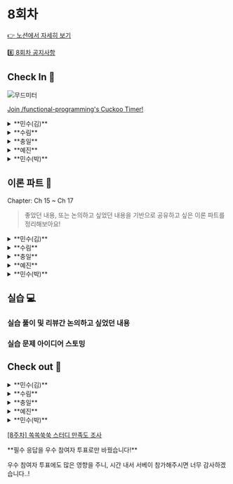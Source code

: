 
# 8회차

[👉 노션에서 자세히 보기](https://www.notion.so/minsooweb/8-991d6a237d76469494e09a25a7a2979c?pvs=4)

[8️⃣ 8회차 공지사항](https://www.notion.so/minsooweb/8-44f2a09d24424f67920a4ad038d39429?pvs=4)


## Check In 🚪

![무드미터](/mood-meter.jpeg)

[Join /functional-programming's Cuckoo Timer!](https://cuckoo.team/functional-programming)

<details>
  <summary>**민수(김)**</summary>
  - 만족스러운
    - DS 이름이 새로 정해졌는데 만족스럽다.
      - imDS
        - clay
        - clayground
  - 마음이 불편한
    - DS 랑 원래 스쿼드 일이랑 같이 하는 중인데 바빠 죽겠다
</details>
<details>
  <summary>**수림**</summary>
  - 피곤한
  - 감사하는
</details>
<details>
  <summary>**충일**</summary>
  - 지친 → 편한
    - 스터디 하기 전까지 지쳐있었는데 함수랑 산악회 스터디 준비하면서 컨디션이 좋아짐… (도대체 왜?)
  - 들뜬
    - 라이브러리를 만들고있는데 어떤 기능들을 만들지 기대되는 상태
</details>
<details>
  <summary>**예진**</summary>
  - 평온한
    - 재택은 평온한
  - 궁금한
    - 다들 무슨 얘기 준비해오셨는지 궁금하네요
</details>
<details>
  <summary>**민수(박)**</summary>
  - 재미있는
  - 피곤한
</details>

## 이론 파트 📝

<Callout emoji="✅">
Chapter: Ch 15 ~ Ch 17
</Callout>

> 좋았던 내용, 또는 논의하고 싶었던 내용을 기반으로
공유하고 싶은 이론 파트를 정리해보아요!
>

<details>
  <summary>**민수(김)**</summary>
    16장에서 Queue를 직접 구현해서 비동기를 동기로 처리하는 과정을 읽는 게 재밌었다.

    async await 쓰면 되지, 라는 생각을 떨쳐버리기는 쉽지 않았지만 Promise 가 없었다면 이걸 처음 만든 사람은 박수갈채를 받지 않았을까 라는 생각에 재밌게 읽었다.

    17장에서 실패하지만 빠르게 동작하는 새로운 코드 읽으면서

    <video controls width="250">
      <source src="/video/hood.mp4" type="video/mp4" />
    </video>

    ![Untitled](/screenshot/week8-meme-00.png)

    <br/>
    <p>위 두 개가 생각났는데,</p>
    <p>성공한다면 빠른게 더 좋은걸까? 라는 의문이 들었었다.</p>
    <br/>
    <p>비슷한 고민을 최근에 DS를 만들면서 하고 있는데,</p>
    <p>예를 들어 다음과 같은 use case가 있다</p>

    ```jsx
    <Tooltip.Trigger>
    	aslkdaldsk
    </Tooltip.Trigger>
    ```

    radix ui 에서는 다음과 같이 작성하면

    ```jsx
    <button>aslkdaldsk</button>
    ```

    으로 렌더링되고 onMouseEnter, onClick 등과 같은 게 button에 자동으로 추가된다.
    <br/>
    <p>근데 뭔가 나는 trigger 라는게 자식 요소에게 직접 걸어준다. 라는 네이밍으로 다가와서 그런지, button 태그가 생성되는 게 어색하게 느껴졌었다.</p>
    <p>그리고 button > button 요소가 있으면 안 돼서 (nextjs 에서는 쓰지말라고 경고한다.)</p>
    <p>ui 라이브러리를 활용하거나, 외부 컴포넌트를 불러와서 사용하면 불필요하게 as 로 바꿔주는 등이 있을 것 같아서 불편해보였다.</p>
    <p>그래서 cloneElement 를 활용해서 자식으로 전달 받은 요소에게 직접 props를 넣는 방법으로 개선해봤는데 아직 테스트를 더 해봐야겠지만, 이게 더 좋은 방법일까 라는 고민을 했었다.</p>
    <br/>
    불필요하게 cloneElement 를 실행했으니 느린건 아마 내 방식이 더 느릴 것 같다.

    그럼 빠르기만하면 더 좋은 방법을 제공하는 건지, 아니면 사용성이나 가독성도 고려해야 하는 거 아닌지에 대한 고민이 요새 많았는데 책에서 실패하지만 빠른 코드 라고 표현하는 부분에서 생각이 많았었던 것 같다.

    왜 이 책에서는 Promise 라는 개념을 배제하고 설명하는지..? 궁금해졌었다 🤔

    ### 논의하고 싶은 내용

    <p>p455 에서 공유하는 방법을 현실에서 착안하기</p>
    <p>라는 내용에서 사람들이 줄을 서는 것에서 Queue 라는 개념이 생겼다. 라는 식으로 설명하고 있는데,</p>
    <p>현실이나 아니면 다른 곳에서 영감을 받아서 네이밍을 하신 경험이 있으신가요?</p>
    <br/>
    예를 들어 저는 flutter 찍먹할 때 `SizedBox` 라는 기본 widget 이 있는데, 여기서 영감을 받아서 react 기본 컴포넌트를 커스텀해서 만들 때 `SizedBox`라는 걸 꼭 만듭니다.

    그리고 좀 다른 케이스이긴한데, react-native에서 반응형 텍스트 크기를 제어하는 라이브러리를 사용한 적이 있었는데 그 때 메소드가 `vw` 였나? 그래서 반응형 퍼블리싱을 손쉽게 만들어주는 방법으로 `pxToRem` 이라는 메소드를 만들었었습니다.

    가로 → 미트볼

    세로 → 케밥

    [[UI 명칭] [Menu UI] 이제 땡땡땡 아이콘 말고 진짜 이름으로 불러주세요.](https://chaeyeon-chaeyeon.tistory.com/67)

    ![케밥 아이콘](/screenshot/week8-google-00.png)
</details>
<details>
  <summary>**수림**</summary>
## 좋았던 부분

    <Callout>
    타이밍 버그가 발생하였을 때, 왜 발생하였고 어떻게 해결해 나가는 지 자료형을 만들어 나가며 해결하는 방법을 보여주어 신기하고 재미있었다.

    개발할 때, 확실히 시간을 다룰 때가 가장 어려운 것 같다. 동시에 비동기 요청이 많이 발생했을 때, 그 흐름을 제어하는 방법 등…

    중간에 “비동기 호출을 사용한다면 출력을 콜백으로 바꿀 수 있다” 부분도 와닿았던 부분이었다. 과제에서 코드 간의 의존성을 줄이는 부분을 신경쓰면서 작업하였는데 이 때, 비동기 호출 뿐만 아니라 서로 결합도가 낮은 코드에서 변경 사항이 발생하고 그 변경 사항을 수신할 때, 책에 나온대로 콜백의 형태로 작업하여 해결한 적이 있어 이 부분이 크게 와닿았다.

    </Callout>

    ### 타임라인 다이어그램은 시간에 따라 어떤 일이 일어나는지 보여준다. (p.395)

    - **타임라인**
        - 시간에 따른 액션의 순서
    - **타임라인 다이어그램**
        - 시간에 따른 액션 순서를 시각적으로 표시한 것

    ### 타임라인 다이어그램 규칙 (p.396)

    - 순서대로 실행되는 액션
    - 동시에 나란히 실행되는 액션

    ### 두 가지 타임라인 다이어그램 기본 규칙 (p.396)

    - 두 액션이 순서대로 나타나면 같은 타임라인에 넣습니다.
    - 두 액션이 동시에 실행되거나 순서를 예상할 수 없다면 분리된 타임라인에 넣습니다.

    ### 다이어그램을 그리기 위한 세 단계 (p.404)

    1. 액션을 확인한다.
    2. 각 액션을 그린다.
    3. 단순화한다.

    ### 순서대로 실행되는 코드의 두 가지 종류 (p.407)

    - **순서가 섞일 수 있는 코드**
        - 두 액션 사이에 시간이 얼마나 걸릴 수 알 수 없는 경우, 섞일 수 있다.
    - **순서가 섞이지 않는 코드**
        - 두 액션이 차례대로 실행되는 경우, 그 사이에 다른 작업이 끼어들지 못하여 섞이지 않는다.
        (JS는 싱글 스레드이기 때문에 런타임에서 해줌)

    ### 좋은 타임라인의 원칙 (p.409)

    1. 타임라인은 적을수록 이해하기 쉽다.
    2. 타임라인은 짧을수록 이해하기 쉽다.
    3. 공유하는 자원이 적을수록 이해하기 쉽다.
    4. 자원을 공유한다면 서로 조율해야 한다.
    5. 시간을 일급으로 다룬다.

    ### 자바스크립트에서 단순화하기 위한 두 단계 (p.425)

    1. 액션을 통합한다.
    2. 타임라인을 통합한다.

    ### 타임라인을 쉽게 만드는 네 가지 원칙 (p.425)

    1. 적은 타임라인
    2. 짧은 타임라인
    3. 적은 공유 자원
    4. 자원을 공유한다면 조율하기

    ### 비동기 호출을 사용한다면 출력을 콜백으로 바꿀 수 있다. (p.436)

    비동기 호출은 값을 리턴할 수 없기 때문에 콜백 함수로 전달해야 한다.

    ### 동시성 기본형 (p.447)

    자원을 안전하게 공유할 수 있는 재사용 가능한 코드

    ### 타이밍 버그 (p.474)

    - 가끔은 잘 동작하는 버그

    ## 다시 보고 싶은 부분

    ### Queue 코드 (p.459)

    ```jsx
    const Queue = (worker) => {
      const tasks = []
      let working = false

      const runNext = () => {
        if (working || tasks.length === 0) {
          return
        }
        working = true

        const task = tasks.shift()
        worker(task.data, (val) => {
          working = false
          setTimeout(task.callback, 0, val)
          runNext()
        })
      }

      return (data, callback) => {
        tasks.push({
          data: data,
          callback: callback || () => {}
        })

        setTimeout(runNext, 0)
      }
    }
    ```

    ### Dropping Queue 코드 (p.466)

    ```jsx
    const DroppingQueue = (max, worker) => {
      const tasks = []
      let working = false

      const runNext = () => {
        if (working || tasks.length === 0) {
          return
        }
        working = true

        const task = tasks.shift()
        worker(task.data, (val) => {
          working = false
          setTimeout(task.callback, 0, val)
          runNext()
        })
      }

      return (data, callback) => {
        tasks.push({
          data: data,
          callback: callback || () => {}
        })

        while(task.length > max) {
          tasks.shift()
        }

        setTimeout(runNext, 0)
      }
    }
    ```

    ### Cut 코드 (p.488)

    ```jsx
    const Cut = (timeLineNum, callback) => {
      let finishedNum = 0

      return () => {
        finishedNum += 1

        if (finishedNum === timeLineNum) {
          callback()
        }
      }
    }
    ```

    ### JustOnce 코드 (p. 501)

    ```jsx
    const JustOnce = (action) => {
      let isCalled = false

      return (a,b,c) => {
        if (isCalled) {
          return
        }
        isCalled = true

        return action(a,b,c)
      }
    }
    ```

    ## 논의하고 싶은 부분

    - P.393, 클릭 속도와 관련 있는 버그 혹은 프로젝트를 진행하면서 간헐적으로 동작하는 버그를 발견하고 디버깅한 경험이 있는지?
        - Q. 타이밍 버그가 발생했을 때, 주로 어떻게 해결하시나요??
            - k민수님, p민수님 - 발견된 케이스가 있을 때, 왜 이게 발생했는지 콘솔로 찍어보며 디버깅
            - 예진님
                - url에서 query 파싱 이슈…
            - p민수님
                - 한국 기획자 (재현 안 됨)
                - 대만 기획자 (재현 됨)
                - 수림님 (재현 됨)
                - 버튼에 disabled 가 있으면 버블링이 안 된다. (chrome 버전 문제)

    - Cut에서 결국 위 코드는 해당 타임라인의 번호를 알아야 한다. 좀 더 개선해볼 수는 없을까?
</details>
<details>
  <summary>**충일**</summary>
    - 15장
      - 타임라인 다이어그램은 시간의 흐름에 따라 사건이나 프로세스를 시각화하는 도구로 왜 함수형 코딩에서 이를 언급했을까?
          - 타임라인 다이어그램을 올바르게 구현하거나 이해하기 위해서는 자바스크립트의 기본 개념에 대한 깊은 이해가 필수적이기 때문
      - 예를 들어, 비동기 프로그래밍(p. 411)과 이벤트 루프(p. 412)는 자바스크립트의 핵심 개념 중 하나. 이러한 개념은 타임라인에 여러 사건이나 액션을 동시에 나타내거나 서로의 사이에 어떤 의존성이 있는지 시각화할 때 굉장히 중요하게 작용하는데 **타임라인 다이어그램**이 단순한 시각화 도구일 뿐이라면, **자바스크립트를 통해 그것을 동적으로 표현**하고 조작하는 데에는 이러한 **본질적인 지식**이 필수
    - 16장
      - ~~*이해 안 되는 부분 (p. 452) “다이어그”라는 번역을 했는데 “다이어그램” 한글자 더 쓰기 싫어보인..*~~
      - 16장은 결국엔 큐에서 불필요한 동작 로직을 제거했다라고 정리
    - 17장
      - ~~좋은 타임 라인의 원칙이 이전 챕터부터 챕터 시작시마다 계속 반복되는데 해당 중복부터 책에서 제거해주면 좋겠다…~~
      - 타임라인을 통해 각각의 작업이 언제, 어떻게 실행되는지 명확히 파악함으로써 "경쟁 조건"을 미리 인식하고 예방할 수 있음. 따라서 타임라인은 단순한 시각화 도구를 넘어, 복잡한 시스템에서의 안정성과 예측 가능성을 보장하는 핵심 도구로서의 역할을 하는데 결국엔 본질적으로 깊은 지식이 있어야 복잡한 시스템을 시각화 할 수 있다고 이해
</details>
<details>
  <summary>**예진**</summary>
  ### 좋았던 부분
    - 프론트엔드 개발하면서 따닥 이슈를 흔하게 마주칠 수 있는데, 그에 대한 해결책으로 큐를 이용한 동시성 기본형 방식을 새롭게 알게 되었다. 따닥 이슈를 해결하는 다른 방법들과 비교해봐도 좋을 것 같다.
        - API 호출 중일 때, 로딩 컴포넌트 보여주기

        [React Query와 함께 Concurrent UI Pattern을 도입하는 방법 | 카카오페이 기술 블로그](https://tech.kakaopay.com/post/react-query-2/#suspense)
</details>
<details>
  <summary>**민수(박)**</summary>
  ### 좋았던 부분

    타임라인을 큐로 구현하며 발생할 수 있는 동시성 이슈까지 해결하는 예제를 보면서 시간과 리스트 형태의 자료구조와의 관계를 다시 한 번 관련지어 생각해볼 수 있는 시간이어서 좋았다.
    그 큐로 동시성 이슈를 해결하는 부분이 Promise를 생각나게 했고 Promise는 또 시간과 밀접한 관계가 있어서 결국 시간과 큐의 관계가 보였다. 큐에 들어가는 작업들이 Promise에 then절로 이어지는 작업들이라고 생각해볼 수 있을텐데, 평소에 Promise의 then절에 들어가는 함수는 특정 작업이 끝났을 때, 즉, 시간과 관련된 작업이라는 느낌이 강했는데 결국 생각해보면 그들도 Promise 내에서 리스트로 관리될거라는 점을 다시 생각해볼 수 있어서 좋았다.
</details>

## 실습 💻

### 실습 풀이 및 리뷰간 논의하고 싶었던 내용

### 실습 문제 아이디어 스토밍

## Check out 🚪

<details>
  <summary>**민수(김)**</summary>
    3시에 적었는데 이번에 스터디 양이 많아서 힘드셨나보다 했는데 7시에 와보니까 다들 잘 적어주셔서 감사하다는 생각 많이 했습니당

    다음주면 스터디가 끝나서 많이 아쉽다. 그만큼 스터디 첫 기획 때 이 날이 올까? 라는 생각을 했는데 감회가 새롭다
</details>
<details>
  <summary>**수림**</summary>
    너무 슬프다…. 이제 마지막이라니..ㅠ.ㅠ

    민수님이 얼른 다음 스터디 기획해주셔서 다시 이 멤버 모였으면 좋겠다
</details>
<details>
  <summary>**충일**</summary>
  - 스터디 준비하면서 느낀게 막바지에 도달했구나
  - 이 스터디는 책의 끝까지 갔구나 → 기분이 조아따
</details>
<details>
  <summary>**예진**</summary>
    - 만나면 반가운 사람들 ! 최고 !
</details>
<details>
  <summary>**민수(박)**</summary>
  - 왜 오늘이 마지막인 것처럼…
</details>

[[8주차] 쏙쏙쑥쑥 스터디 만족도 조사](https://forms.gle/GQ9DqakfuJkEiyB56)

<Callout emoji="🙇‍♂️">
**필수 응답을 우수 참여자 투표로만 바꿨습니다!**

우수 참여자 투표에도 많은 영향을 주니, 시간 내서 서베이 참가해주시면 너무 감사하겠습니다..!
</Callout>